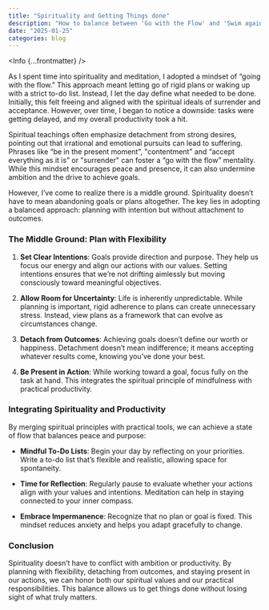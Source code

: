 ```yaml
---
title: "Spirituality and Getting Things done"
description: "How to balance between 'Go with the Flow' and 'Swim againest the current'"
date: "2025-01-25"
categories: blog
---
```



<Info {...frontmatter} />


As I spent time into spirituality and meditation, I adopted a mindset of “going with the flow.” This approach meant letting go of rigid plans or waking up with a strict to-do list. Instead, I let the day define what needed to be done. Initially, this felt freeing and aligned with the spiritual ideals of surrender and acceptance. However, over time, I began to notice a downside: tasks were getting delayed, and my overall productivity took a hit.

Spiritual teachings often emphasize detachment from strong desires, pointing out that irrational and emotional pursuits can lead to suffering. Phrases like “be in the present moment”, "contentment" and “accept everything as it is” or "surrender" can foster a “go with the flow” mentality. While this mindset encourages peace and presence, it can also undermine ambition and the drive to achieve goals.

However, I’ve come to realize there is a middle ground. Spirituality doesn’t have to mean abandoning goals or plans altogether. The key lies in adopting a balanced approach: planning with intention but without attachment to outcomes.

### The Middle Ground: Plan with Flexibility

1. **Set Clear Intentions**: Goals provide direction and purpose. They help us focus our energy and align our actions with our values. Setting intentions ensures that we’re not drifting aimlessly but moving consciously toward meaningful objectives.

2. **Allow Room for Uncertainty**: Life is inherently unpredictable. While planning is important, rigid adherence to plans can create unnecessary stress. Instead, view plans as a framework that can evolve as circumstances change.

3. **Detach from Outcomes**: Achieving goals doesn’t define our worth or happiness. Detachment doesn’t mean indifference; it means accepting whatever results come, knowing you’ve done your best.

4. **Be Present in Action**: While working toward a goal, focus fully on the task at hand. This integrates the spiritual principle of mindfulness with practical productivity.

### Integrating Spirituality and Productivity

By merging spiritual principles with practical tools, we can achieve a state of flow that balances peace and purpose:

- **Mindful To-Do Lists**: Begin your day by reflecting on your priorities. Write a to-do list that’s flexible and realistic, allowing space for spontaneity.

- **Time for Reflection**: Regularly pause to evaluate whether your actions align with your values and intentions. Meditation can help in staying connected to your inner compass.
- **Embrace Impermanence**: Recognize that no plan or goal is fixed. This mindset reduces anxiety and helps you adapt gracefully to change.

### Conclusion

Spirituality doesn’t have to conflict with ambition or productivity. By planning with flexibility, detaching from outcomes, and staying present in our actions, we can honor both our spiritual values and our practical responsibilities. This balance allows us to get things done without losing sight of what truly matters.

